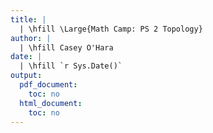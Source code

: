 ```yaml
---
title: | 
  | \hfill \Large{Math Camp: PS 2 Topology}
author: |
  | \hfill Casey O'Hara
date: |
  | \hfill `r Sys.Date()`
output:
  pdf_document:
    toc: no
  html_document:
    toc: no
---
```


\begin{enumerate} %item numbers
\item
  \textbf{Let $A = \{1, 2, 3, 4\}$.  Describe a codomain $B$ and a function $f:A \rightarrow B$ such that $f$ is: }
  \begin{enumerate}
  \item onto $B$ but not one-to-one.\\
    $f(x) = |x-2|, x \in A$ and $B = \{0, 1, 2\}$; $f(x)$ could be any function that ends up returning the same result for multiple elements of $A$ (e.g. $f(-1) = f(1) = 1$), and $B$ contains all the values of $f(x)$ for $x \in A$ and nothing else.
  \item one-to-one but not onto $B$.\\
    $f(x) = 2x$ and $B = \mathbb{R}$; for any value $x \in A$, there is a unique value of $f(x)$; however, $B$ might contain other values as well (e.g. rational numbers between each integer values for $x$ outside the domain of $A$).
  \item both one-to-one and onto $B$.\\
    $f(x) = 2x, x \in A$ and $B = \{2, 4, 6, 8\}$
  \item neither one-to-one nor onto $B$.
    $f(x) = |x-2|, x \in A$ and $B = \mathbb{R}$ 
  \end{enumerate}
  
\item
  \textbf{Consider the sequence $\{x_n\}_{n=1}^\infty$ such that}
  \begin{align*}
    x_n = \frac{n+1}{n}
  \end{align*}
  To what does this sequence converge?  Prove that this sequence converges to this limit.\\
  \begin{itemize}
    \item The sequence converges to 1.
    \item To show:  $|x_n - 1| < \epsilon$, so $\{x_n\}_{n=1}^\infty \rightarrow 1$.
    \item \textbf{Proof:}
      \begin{align*}
        &\text{Let $\epsilon>0$.}
          &\text{(by hypothesis)}\\
        &\text{Let $N = 1/\epsilon$.}
          &\text{(by hypothesis)}\\
        &\text{Let $n > N$.}
          &\text{(by hypothesis)}\\
        &\Rightarrow | x_n - 1 | = |\frac{n+1}{n} - 1|
          &\text{(definition of $x_n$)}\\
        &\Rightarrow \forall n \in [1, \infty), \frac{n+1}{n} > 1
          &\text{(succession: $n+1 > n$)}\\
        &\Rightarrow | x_n - 1 | = \frac{n+1}{n} - 1
          &\text{(simplify absolute value: all values positive)}\\
        &\Rightarrow | x_n - 1 | < \frac{N+1}{N} - 1
          &(N < n, \frac{N+1}{N} > \frac{n+1}{n})\\
        &\Rightarrow | x_n - 1 | < \frac{1/\epsilon+1}{1/\epsilon} - 1
          &(N = 1/\epsilon)\\
        &\Rightarrow | x_n - 1 | < \frac{(1 + \epsilon)/\epsilon}{1/\epsilon} - 1
          &\text{(simplify)}\\
        &\Rightarrow | x_n - 1 | < \frac{(1 + \epsilon)}{\epsilon}*\epsilon - 1
          &\text{(simplify)}\\
        &\Rightarrow | x_n - 1 | < \epsilon
          &\text{(simplify)}\\
        &&\blacksquare
      \end{align*}
  \end{itemize}
  
\item
  \textbf{Let $S$ and $T$ be convex sets.  Prove that the intersection of $S$ and $T$ is also a convex set.}\\
  To show: For $A = S \cap T, \hspace{10pt}
    \forall (\vec{x}, \vec{y} \in A \wedge \alpha \in [0, 1]), \hspace{10pt}
    \alpha \vec{x} + (1 - \alpha)\vec{y} \in A$.\\
  \textbf{Proof:}
  \begin{align*}
    &\text{Let $A = S \cap T$.}
      &\text{(by hypothesis)}\\
    &\forall \vec{x}, \vec{y} \in A, \hspace{10pt}
      \vec{x}, \vec{y} \in S \wedge \vec{x}, \vec{y} \in T 
      &\text{(definition of intersection)}\\
    &\forall (\vec{x}, \vec{y} \in A \wedge \alpha \in [0, 1]), \hspace{10pt}
      \alpha \vec{x} + (1 - \alpha)\vec{y} \in S
      &\text{(definition of convex)}\\
    &\forall (\vec{x}, \vec{y} \in A \wedge \alpha \in [0, 1]), \hspace{10pt}
      \alpha \vec{x} + (1 - \alpha)\vec{y} \in T
      &\text{(definition of convex)}\\
    &\forall (\vec{x}, \vec{y} \in A \wedge \alpha \in [0, 1]), \hspace{10pt}
      \alpha \vec{x} + (1 - \alpha)\vec{y} \in A
      &\text{(definition of intersection)}\\
    & & \blacksquare
  \end{align*}

\item
  \textbf{The set $S^{n-1} = \{\mathbf{x}|\sum_{i=1}^n x_i = 1, x_i \geq 0, i = 1, ..., n\}$
    is called the $(n-1)$-dimensional unit simplex.}
  \begin{itemize}
    \item I had a hard time with this one, I think because I am having a hard time conceptualizing the $S^{n-1}$ definition.
    \item Prove that $S^{n-1}$ is a convex set.\\
      To show: 
        $\forall x_i, x_j \in S^{n-1} \wedge \alpha \in [0, 1]), \hspace{10pt}
        \alpha x_i + (1 - \alpha)x_j \in S^{n-1}$.\\
      \textbf{Proof:}
      \begin{align*}
      \end{align*}
    \item Prove that $S^{n-1}$ is a compact set.\\
      To show: 
        $\forall x_i \in S^{n-1}, \hspace{5pt} 0 \leq x_i \leq 1$ (closed and bounded).\\
      \textbf{Proof:}
      \begin{align*}
        &\forall x_i \in S^{n-1}, \hspace{5pt} x_i \geq 0
          &\text{(definition of $S^{n-1}$)}\\
        &\sum_{i=1}^n x_i = 1
          &\text{(definition of $S^{n-1}$)}\\
        &\forall x_i \in S^{n-1}, \hspace{5pt} x_i \leq 1
          &(\sum_{i=1}^n x_i = 1, \hspace{5pt} x_i \geq 0)\\
        &\forall x_i \in S^{n-1}, \hspace{5pt} 0 \leq x_i \leq 1
          &\text{(definition of compact)}\\
        & & \blacksquare
      \end{align*}
    Trying by the notes method:\\
    To show $S^{n-1}$ is bounded.
      \begin{align*}
        &\text{Let $M = 2$}.
          &\text{(by hypothesis)}\\
        &B_M = \{\mathbf{x}|\sum_{i=1}^n x_i < 2, x_i \geq 0, i = 1, ..., n\}
          &\text{(define an M-ball)}\\
        &S^{n-1} \subset B_M
          &\text{(by inspection)}\\
        &\text{$S^{n-1}$ is bounded.}
          &\text{(definition of bounded)}\\
        & & \blacksquare
      \end{align*}

  \end{itemize}
\end{enumerate}

